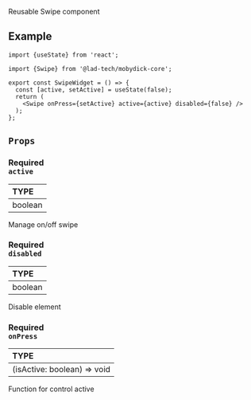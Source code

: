 
<ReactPlayer playing controls url={Swipe} />

Reusable Swipe component

## Example

```tsx
import {useState} from 'react';

import {Swipe} from '@lad-tech/mobydick-core';

export const SwipeWidget = () => {
  const [active, setActive] = useState(false);
  return (
    <Swipe onPress={setActive} active={active} disabled={false} />
  );
};

```

## `Props`

### <div class="label required basic">Required</div>**`active`**

| TYPE    |
|:--------|
| boolean |

Manage on/off swipe

### <div class="label required basic">Required</div>**`disabled`**

| TYPE    |
|:--------|
| boolean |

Disable element

### <div class="label required basic">Required</div>**`onPress`**

| TYPE                        |
|:----------------------------|
| (isActive: boolean) => void |

Function for control active
